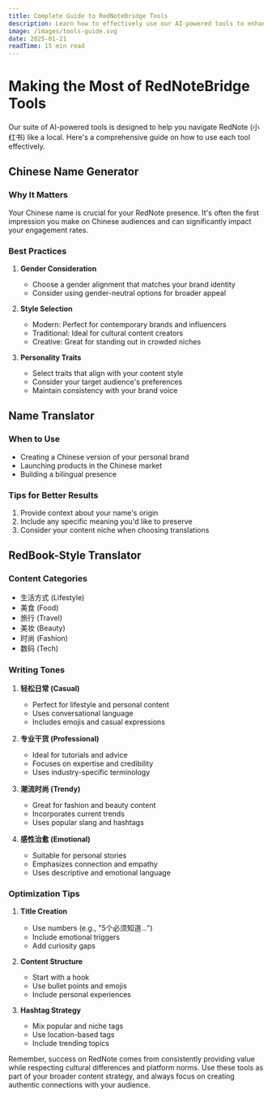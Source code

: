```yaml
---
title: Complete Guide to RedNoteBridge Tools
description: Learn how to effectively use our AI-powered tools to enhance your RedNote presence and connect with Chinese audiences.
image: /images/tools-guide.svg
date: 2025-01-21
readTime: 15 min read
---
```


# Making the Most of RedNoteBridge Tools

Our suite of AI-powered tools is designed to help you navigate RedNote (小红书) like a local. Here's a comprehensive guide on how to use each tool effectively.

## Chinese Name Generator

### Why It Matters
Your Chinese name is crucial for your RedNote presence. It's often the first impression you make on Chinese audiences and can significantly impact your engagement rates.

### Best Practices
1. **Gender Consideration**
   - Choose a gender alignment that matches your brand identity
   - Consider using gender-neutral options for broader appeal

2. **Style Selection**
   - Modern: Perfect for contemporary brands and influencers
   - Traditional: Ideal for cultural content creators
   - Creative: Great for standing out in crowded niches

3. **Personality Traits**
   - Select traits that align with your content style
   - Consider your target audience's preferences
   - Maintain consistency with your brand voice

## Name Translator

### When to Use
- Creating a Chinese version of your personal brand
- Launching products in the Chinese market
- Building a bilingual presence

### Tips for Better Results
1. Provide context about your name's origin
2. Include any specific meaning you'd like to preserve
3. Consider your content niche when choosing translations

## RedBook-Style Translator

### Content Categories
- 生活方式 (Lifestyle)
- 美食 (Food)
- 旅行 (Travel)
- 美妆 (Beauty)
- 时尚 (Fashion)
- 数码 (Tech)

### Writing Tones
1. **轻松日常 (Casual)**
   - Perfect for lifestyle and personal content
   - Uses conversational language
   - Includes emojis and casual expressions

2. **专业干货 (Professional)**
   - Ideal for tutorials and advice
   - Focuses on expertise and credibility
   - Uses industry-specific terminology

3. **潮流时尚 (Trendy)**
   - Great for fashion and beauty content
   - Incorporates current trends
   - Uses popular slang and hashtags

4. **感性治愈 (Emotional)**
   - Suitable for personal stories
   - Emphasizes connection and empathy
   - Uses descriptive and emotional language

### Optimization Tips
1. **Title Creation**
   - Use numbers (e.g., "5个必须知道...")
   - Include emotional triggers
   - Add curiosity gaps

2. **Content Structure**
   - Start with a hook
   - Use bullet points and emojis
   - Include personal experiences

3. **Hashtag Strategy**
   - Mix popular and niche tags
   - Use location-based tags
   - Include trending topics

Remember, success on RedNote comes from consistently providing value while respecting cultural differences and platform norms. Use these tools as part of your broader content strategy, and always focus on creating authentic connections with your audience. 